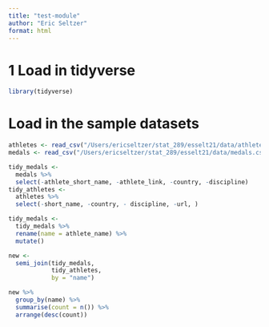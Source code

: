```yaml
---
title: "test-module"
author: "Eric Seltzer"
format: html
---
```


# 1 Load in tidyverse
```r
library(tidyverse)
```

# Load in the sample datasets
```r
athletes <- read_csv("/Users/ericseltzer/stat_289/esselt21/data/athletes.csv")
medals <- read_csv("/Users/ericseltzer/stat_289/esselt21/data/medals.csv")
```
```r
tidy_medals <- 
  medals %>%
  select(-athlete_short_name, -athlete_link, -country, -discipline)
tidy_athletes <- 
  athletes %>%
  select(-short_name, -country, - discipline, -url, )
```


```r
tidy_medals <-
  tidy_medals %>%
  rename(name = athlete_name) %>%
  mutate()
```

```r
new <-
  semi_join(tidy_medals,
            tidy_athletes,
            by = "name")
```

```r
new %>%
  group_by(name) %>%
  summarise(count = n()) %>%
  arrange(desc(count))
```

